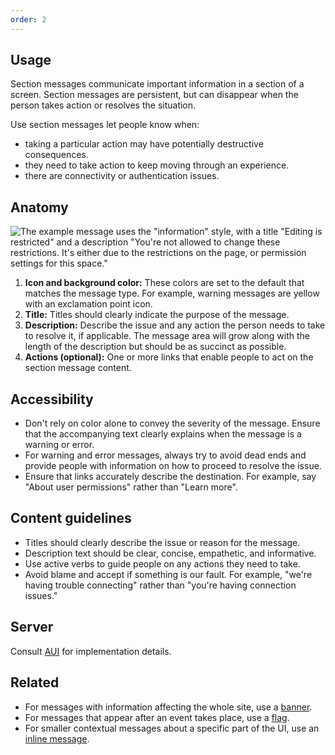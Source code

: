 ```yaml
---
order: 2
---
```


## Usage

Section messages communicate important information in a section of a screen. Section messages are persistent, but can disappear when the person takes action or resolves the situation.

Use section messages let people know when:

- taking a particular action may have potentially destructive consequences.
- they need to take action to keep moving through an experience.
- there are connectivity or authentication issues.

## Anatomy

![The example message uses the "information" style, with a title "Editing is restricted" and a description "You're not allowed to change these restrictions. It's either due to the restrictions on the page, or permission settings for this space."](images/section-message-anatomy.png)

1. **Icon and background color:** These colors are set to the default that matches the message type. For example, warning messages are yellow with an exclamation point icon.
2. **Title:** Titles should clearly indicate the purpose of the message.
3. **Description:** Describe the issue and any action the person needs to take to resolve it, if applicable. The message area will grow along with the length of the description but should be as succinct as possible.
4. **Actions (optional):** One or more links that enable people to act on the section message content.

## Accessibility

- Don't rely on color alone to convey the severity of the message. Ensure that the accompanying text clearly explains when the message is a warning or error.
- For warning and error messages, always try to avoid dead ends and provide people with information on how to proceed to resolve the issue.
- Ensure that links accurately describe the destination. For example, say "About user permissions" rather than "Learn more".

## Content guidelines

- Titles should clearly describe the issue or reason for the message.
- Description text should be clear, concise, empathetic, and informative.
- Use active verbs to guide people on any actions they need to take.
- Avoid blame and accept if something is our fault. For example, "we're having trouble connecting" rather than "you're having connection issues."

## Server

Consult [AUI](https://docs.atlassian.com/aui/latest/docs/messages.html) for implementation details.

## Related

- For messages with information affecting the whole site, use a [banner](/components/banner).
- For messages that appear after an event takes place, use a [flag](/components/flag).
- For smaller contextual messages about a specific part of the UI, use an [inline message](/components/inline-message).
